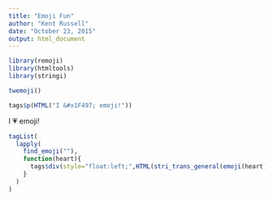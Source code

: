 ```yaml
---
title: "Emoji Fun"
author: "Kent Russell"
date: "October 23, 2015"
output: html_document
---
```


```r
library(remoji)
library(htmltools)
library(stringi)

twemoji()
```

```r
tags$p(HTML("I &#x1F497; emoji!"))
```

<p>I &#x1F497; emoji!</p>


```r
tagList(
  lapply(
    find_emoji(""),
    function(heart){
      tags$div(style="float:left;",HTML(stri_trans_general(emoji(heart),"any-hex/xml")))
    }
  )
)
```
